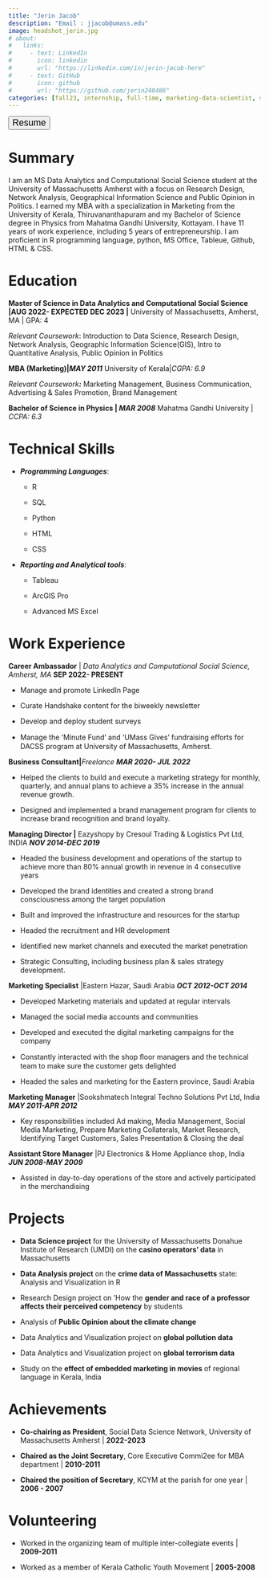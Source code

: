 ```yaml
---
title: "Jerin Jacob"
description: "Email : jjacob@umass.edu" 
image: headshot_jerin.jpg
# about:
#   links:
#     - text: LinkedIn
#       icon: linkedin
#       url: "https://linkedin.com/in/jerin-jacob-here"
#     - text: GitHub
#       icon: github
#       url: "https://github.com/jerin248486"
categories: [fall23, internship, full-time, marketing-data-scientist, strategy, Geographic Information Science(GIS)]
---
```


```{=html}
<style>
.quarto-categories {
justify-content: space-evenly;
}
.tab-content {
    font-size: medium;
}
.resume{
font-size: large    ;
}
</style>
```
<!-- Resume download button -->

<a href = "cv.pdf" title = "unique_name"> <button type="button" class="resume btn bg-success btn-lg w-100"> <i class="bi bi-cloud-download"></i> Resume </button> </a>

<!-- ::: column-page -->

::: panel-tabset
# Summary

<div>

I am an MS Data Analytics and Computational Social Science student at the University of Massachusetts Amherst with a focus on Research Design, Network Analysis, Geographical Information Science and Public Opinion in Politics. I earned my MBA with a specialization in Marketing from the University of Kerala, Thiruvananthapuram and my Bachelor of Science degree in Physics from Mahatma Gandhi University, Kottayam. I have 11 years of work experience, including 5 years of entrepreneurship. I am proficient in R programming language, python, MS Office, Tableue, Github, HTML & CSS.

# 

</div>

# Education

**Master of Science in Data Analytics and Computational Social Science \|AUG 2022- EXPECTED DEC 2023 \|** University of Massachusetts, Amherst, MA \| GPA: 4

*Relevant Coursework*: Introduction to Data Science, Research Design, Network Analysis, Geographic Information Science(GIS), Intro to Quantitative Analysis, Public Opinion in Politics

**MBA (Marketing)\|*MAY 2011*** University of Kerala\|*CGPA: 6.9*

*Relevant Coursework**:*** Marketing Management, Business Communication, Advertising & Sales Promotion, Brand Management

**Bachelor of Science in Physics \| *MAR 2008*** Mahatma Gandhi University \| *CCPA: 6.3*

# Technical Skills

-   ***Programming Languages***:

    -   R

    -   SQL

    -   Python

    -   HTML

    -   CSS

-   ***Reporting and Analytical tools***:

    -   Tableau

    -   ArcGIS Pro

    -   Advanced MS Excel

# Work Experience

**Career Ambassador** \| *Data Analytics and Computational Social Science, Amherst, MA* **SEP 2022- PRESENT**

-   Manage and promote LinkedIn Page

-   Curate Handshake content for the biweekly newsletter

-   Develop and deploy student surveys

-   Manage the 'Minute Fund' and 'UMass Gives' fundraising eﬀorts for DACSS program at University of Massachusetts, Amherst.

**Business Consultant\|***Freelance **MAR 2020- JUL 2022***

-   Helped the clients to build and execute a marketing strategy for monthly, quarterly, and annual plans to achieve a 35% increase in the annual revenue growth.

-   Designed and implemented a brand management program for clients to increase brand recognition and brand loyalty.

**Managing Director \|** Eazyshopy by Cresoul Trading & Logistics Pvt Ltd, INDIA ***NOV 2014-DEC 2019***

-   Headed the business development and operations of the startup to achieve more than 80% annual growth in revenue in 4 consecutive years

-   Developed the brand identities and created a strong brand consciousness among the target population

-   Built and improved the infrastructure and resources for the startup

-   Headed the recruitment and HR development

-   Identified new market channels and executed the market penetration

-   Strategic Consulting, including business plan & sales strategy development.

**Marketing Specialist** \|Eastern Hazar, Saudi Arabia ***OCT 2012-OCT 2014***

-   Developed Marketing materials and updated at regular intervals

-   Managed the social media accounts and communities

-   Developed and executed the digital marketing campaigns for the company

-   Constantly interacted with the shop ﬂoor managers and the technical team to make sure the customer gets delighted

-   Headed the sales and marketing for the Eastern province, Saudi Arabia

**Marketing Manager** \|Sookshmatech Integral Techno Solutions Pvt Ltd, India ***MAY 2011-APR 2012***

-   Key responsibilities included Ad making, Media Management, Social Media Marketing, Prepare Marketing Collaterals, Market Research, Identifying Target Customers, Sales Presentation & Closing the deal

**Assistant Store Manager** \|PJ Electronics & Home Appliance shop, India ***JUN 2008-MAY 2009***

-   Assisted in day-to-day operations of the store and actively participated in the merchandising

# Projects

-   **Data Science project** for the University of Massachusetts Donahue Institute of Research (UMDI) on the **casino operators' data** in Massachusetts

-   **Data Analysis project** on the **crime data of Massachusetts** state: Analysis and Visualization in R

-   Research Design project on 'How the **gender and race of a professor affects their perceived competency** by students

-   Analysis of **Public Opinion about the climate change**

-   Data Analytics and Visualization project on **global pollution data**

-   Data Analytics and Visualization project on **global terrorism data**

-   Study on the **effect of embedded marketing in movies** of regional language in Kerala, India

# Achievements

-   **Co-chairing as President**, Social Data Science Network, University of Massachusetts Amherst \| **2022-2023**

-   **Chaired as the Joint Secretary**, Core Executive Commi2ee for MBA department \| **2010-2011**

-   **Chaired the position of Secretary**, KCYM at the parish for one year \| **2006 - 2007**

# Volunteering

-   Worked in the organizing team of multiple inter-collegiate events \| **2009-2011**

-   Worked as a member of Kerala Catholic Youth Movement \| **2005-2008**
:::
